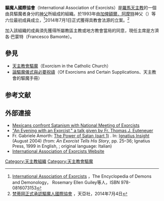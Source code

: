 '''驅魔人國際協會'''（International Association of Exorcists）是[[天主教會|羅馬天主教]]的一個由具驅魔者身分的[[神父|神父]]所組成的組織。於1993年由[[加俾額爾．阿摩特|加俾額爾．阿摩特]]神父（{{lang-it|Gabriele Amorth}}）等六位最初成員成立，<ref>[http://demonology.enacademic.com/301/International_Association_of_Exorcists#sel= International Association of Exorcists] {{Wayback|url=http://demonology.enacademic.com/301/International_Association_of_Exorcists#sel= |date=20140728210441 }}，The Encyclopedia of Demons and Demonology， Rosemary Ellen Guiley等人，ISBN 978-0816073153</ref>2014年7月1日正式獲得具教會法源的立案。<ref>[http://china.ucanews.com/2014/07/03/%E6%A2%B5%E8%92%82%E5%B2%A1%E6%AD%A3%E5%BC%8F%E6%89%BF%E8%AA%8D%E9%A9%85%E9%AD%94%E4%BA%BA%E5%9C%8B%E9%9A%9B%E5%8D%94%E6%9C%83/ 梵蒂岡正式承認驅魔人國際協會] {{Wayback|url=http://china.ucanews.com/2014/07/03/%E6%A2%B5%E8%92%82%E5%B2%A1%E6%AD%A3%E5%BC%8F%E6%89%BF%E8%AA%8D%E9%A9%85%E9%AD%94%E4%BA%BA%E5%9C%8B%E9%9A%9B%E5%8D%94%E6%9C%83/ |date=20140808071353 }}，天亞社，2014年7月4日</ref>

加入該組織的成員須先獲得所屬教區主教或地方教會當局的同意，現任主席是方濟各·巴蒙特（Francesco Bamonte）。

==參見==
*[[天主教會驅魔|天主教會驅魔]]（Exorcism in the Catholic Church）
*[[論驅魔儀式與必要祝禱|論驅魔儀式與必要祝禱]]（Of Exorcisms and Certain Supplications、天主教會的驅魔手冊）

==参考文献==
{{reflist}}

==外部連接==
* [https://web.archive.org/web/20041030194058/http://www.veritas.com.hr/observer/mexicans_confront_satanism.php Mexicans confront Satanism with National Meeting of Exorcists]
* [https://web.archive.org/web/20101224103059/http://www.audiosancto.org/sermon/20081007-An-Evening-with-an-Exorcist.html "An Evening with an Exorcist," a talk given by Fr. Thomas J. Euteneuer]
* Fr. Gabriele Amorth: [http://www.ignatiusinsight.com/features/framorth_excerpt1_aug04.asp The Power of Satan (part 1)] {{Wayback|url=http://www.ignatiusinsight.com/features/framorth_excerpt1_aug04.asp |date=20180103105646 }}. In: [http://www.ignatiusinsight.com/index.asp Ignatius Insight] {{Wayback|url=http://www.ignatiusinsight.com/index.asp |date=20170902171749 }} (August 2004) (from: ''An Exorcist Tells His Story'', pp. 25–36; Ignatius Press, 1999 in English, {{ISBN|9780898707106}}; original language: Italian)
* [http://www.internationalassociationofexorcists.com/ International Association of Exorcists Website] {{Wayback|url=http://www.internationalassociationofexorcists.com/ |date=20170910000033 }}

[[Category:天主教組織|Category:天主教組織]]
[[Category:天主教會驅魔|Category:天主教會驅魔]]
